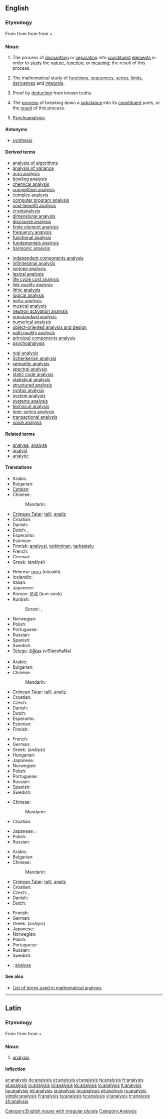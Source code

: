 {{also|Analysis}}
==English==

===Etymology===
From {{ML.}} {{term|analysis|lang=la}} from {{etyl|grc|en}} {{term|ἀνάλυσις|tr=analusis|lang=grc|sc=polytonic}} from {{term|ἀναλύω||I unravel, investigate|tr=analuō|lang=grc|sc=polytonic}} from {{term|ἀνά||on, up|tr=ana|lang=grc|sc=polytonic}} + {{term|λύω||I loosen|tr=luō|lang=grc|sc=polytonic}}.

===Noun===
{{wikipedia}}
{{en-noun|analyses|-}}

# {{countable|context|of a thing, concept, theory, etc.}} The process of [[dismantle|dismantling]] or [[separate|separating]] into [[constituent]] [[element]]s in order to [[study]] the [[nature]], [[function]], or [[meaning]]; the result of this process.
# {{uncountable|math}} The mathematical study of [[function]]s, [[sequence]]s, [[series]], [[limit]]s, [[derivative]]s and [[integral]]s.
# {{countable|logic}} Proof by [[deduction]] from known truths.
# {{countable|chemistry}} The [[process]] of breaking down a [[substance]] into its [[constituent]] parts, or the [[result]] of this process.
# {{countable|psychology}} [[psychoanalysis|Psychoanalysis]].

====Antonyms====
* [[synthesis]]

====Derived terms====
<!-- Compounds -->
<!-- See Wikipedia for the meanings of many of these -->
{{rel-top3|Derived terms}}
* [[analysis of algorithms]]<!--in computing-->
* [[analysis of variance]]<!--in statistics-->
* [[aura analysis]]<!--study of bodily auras and energy fields-->
* [[bowling analysis]]<!--in cricket-->
* [[chemical analysis]]
* [[competitive analysis]]<!--in computing-->
* [[complex analysis]]<!--in mathematics-->
* [[computer program analysis]]<!--in computing-->
* [[cost-benefit analysis]]
* [[cryptanalysis]]<!--in crytography-->
* [[dimensional analysis]]<!--in physics and engineering-->
* [[discourse analysis]]<!--in linguistics-->
* [[finite element analysis]]<!--in signal processing-->
* [[frequency analysis]]<!--in crytography-->
* [[functional analysis]]<!--in mathematics-->
* [[fundamentals analysis]]<!--in economics-->
* [[harmonic analysis]]<!--in mathematics-->
{{rel-mid3}}
* [[independent components analysis]]<!--in signal processing-->
* [[infinitesimal analysis]]<!--in mathematics-->
* [[isotope analysis]]<!--in archaeology and paleontology-->
* [[lexical analysis]]<!--in computing-->
* [[life cycle cost analysis]]
* [[link quality analysis]]<!--in signal processing-->
* [[lithic analysis]]<!--study of stone tools, in archaeology-->
* [[logical analysis]]
* [[meta-analysis]]<!--in statistics-->
* [[musical analysis]]<!--in music-->
* [[neutron activation analysis]]<!--in chemistry-->
* [[nonstandard analysis]]<!--in mathematics-->
* [[numerical analysis]]<!--in mathematics-->
* [[object-oriented analysis and design]]<!--in computing-->
* [[path quality analysis]]<!--in signal processing-->
* [[principal components analysis]]<!--in signal processing-->
* [[psychoanalysis]]
{{rel-mid3}}
* [[real analysis]]<!--in mathematics-->
* [[Schenkerian analysis]]<!--in music-->
* [[semantic analysis]]<!--in computing-->
* [[spectral analysis]]
* [[static code analysis]]<!--in computing-->
* [[statistical analysis]]<!--in mathematics-->
* [[structured analysis]]<!--in computing-->
* [[syntax analysis]]<!--in computing-->
* [[system analysis]]<!--in electrical engineering-->
* [[systems analysis]]<!--study of large systems-->
* [[technical analysis]]<!--in economics-->
* [[time-series analysis]]<!--in statistics-->
* [[transactional analysis]]<!--in psychotherapy-->
* [[voice analysis]]<!--in linguistics-->
{{rel-bottom}}

====Related terms====
* [[analyse]], [[analyze]]
* [[analyst]]
* [[analytic]]

====Translations====
{{trans-top|process of dismantling or separating into constituents in order to study}}
* Arabic: {{t+|ar|تحليل|m|tr=taHliil|sc=Arab}}
* Bulgarian: {{t+|bg|анализ}}
* [[Catalan]]: {{t-|ca|anàlisi|f}}
* Chinese:
*: Mandarin: {{t|zh|分析|tr=fēnxī|sc=Hani}}
* [[Crimean Tatar]]: [[talil]], [[analiz]]
* Croatian: {{t-|hr|analiza|f}}
* Danish: {{t-|da|analyse|c}}
* Dutch: {{t+|nl|analyse|f}}, {{t-|nl|ontleding|f}}
* Esperanto: {{t+|eo|analizo|xs=Esperanto}}
* Estonian: {{t+|et|analüüs}}
* Finnish: [[analyysi]], [[tutkiminen]], [[tarkastelu]]
* French: {{t+|fr|analyse|f}}
* German: {{t+|de|Analyse|f}}
* Greek: {{t+|el|ανάλυση|f}} (análysi)
{{trans-mid}}
* Hebrew: [[ניתוח]] (nituakh) {{m}}
* Icelandic: {{t|is|greining|f}}
* Italian: {{t+|it|analisi|f}}
* Japanese: {{t-|ja|分析|tr=ぶんせき, bunseki}}
* Korean: [[분석]] (bun-seok)
* Kurdish:
*: Sorani: {{t|ku|شیکاری|tr=shíkarí|sc=ku-Arab}}, {{t|ku|تاوتوێکاری|tr=tawtwékarí|sc=ku-Arab}}
* Norwegian: {{t+|no|analyse}}
* Polish: {{t+|pl|analiza|f}}
* Portuguese: {{t+|pt|análise|f}}
* Russian: {{t|ru|анализ|m|tr=análiz|sc=Cyrl}}
* Spanish: {{t+|es|análisis|m}}
* Swedish: {{t+|sv|analys|c}}
* [[Telugu]]: [[విశ్లేషణ]] (viSlaeshaNa)
{{trans-bottom}}

{{trans-top|in mathematics}}
* Arabic: {{t-|ar|تحليل رياضي}}
* Bulgarian: {{t+|bg|анализ}}
* Chinese:
*: Mandarin: {{t|zh|分析|tr=fēnxī|sc=Hani}}
* [[Crimean Tatar]]: [[talil]], [[analiz]]
* Croatian: {{t-|hr|analiza|f}}
* Czech: {{t+|cs|analýza|f}}
* Danish: {{t-|da|analyse|c}}
* Dutch: {{t+|nl|analyse|f}}
* Esperanto: {{t+|eo|analitiko|xs=Esperanto}}
* Estonian: {{t+|et|analüüs}}
* Finnish: {{t+|fi|analyysi}}
{{trans-mid}}
* French: {{t+|fr|analyse|f}}
* German: {{t+|de|Analysis|f}}
* Greek: {{t+|el|ανάλυση|f}} (análysi)
* Hungarian: {{t+|hu|analízis}}
* Japanese: {{t+|ja|解析学|tr=kaisekigaku}}
* Norwegian: {{t+|no|analyse}}
* Polish: {{t+|pl|analiza|f}}
* Portuguese: {{t+|pt|análise|f}}
* Russian: {{t|ru|анализ|m|tr=análiz|sc=Cyrl}}
* Spanish: {{t+|es|análisis|m}}
* Swedish: {{t+|sv|analys|c}}
{{trans-bottom}}

{{trans-top|logic: proof by deduction from known truths}}
* Chinese:
*: Mandarin: {{t|zh|解析|tr=jiěxī|sc=Hani}}
* Croatian: {{t-|hr|analiza|f}}
{{trans-mid}}
* Japanese: {{qualifier|method}} {{t-|ja|解析|tr=kaiseki}}; {{qualifier|philosophical analysis}} {{t|ja|分析判断|tr=bunseki-handan}}
* Polish: {{t+|pl|analiza|f}}
* Russian: {{t|ru|анализ|m|tr=análiz|sc=Cyrl}}
{{trans-bottom}}

{{trans-top|chemistry: process of breaking down a substance or the result of this process}}
* Arabic: {{t-|ar|تحليل مختبري|m|tr=taHliil mukhtábariy|sc=Arab}}
* Bulgarian: {{t|bg|разлагане}}
* Chinese:
*: Mandarin: {{t|zh|分析|tr=fēnxī|sc=Hani}}
* [[Crimean Tatar]]: [[talil]], [[analiz]]
* Croatian: {{t-|hr|analiza|f}}
* Czech: {{t-|cs|rozbor|m}}, {{t+|cs|analýza|f}}
* Danish: {{t-|da|analyse|c}}
* Dutch: {{t+|nl|analyse|f}}
{{trans-mid}}
* Finnish: {{t+|fi|analyysi}}
* German: {{t+|de|Analyse|f}}
* Greek: {{t+|el|ανάλυση|f}} (análysi)
* Japanese: {{t-|ja|分析|tr=ぶんせき, bunseki}}
* Norwegian: {{t+|no|analyse}}
* Polish: {{t+|pl|analiza|f}}
* Portuguese: {{t+|pt|análise|f}}
* Russian: {{t|ru|анализ|m|tr=análiz|sc=Cyrl}}
* Swedish: {{t+|sv|analys|c}}
{{trans-bottom}}

<!--Remove this section once all of the translations below have been moved into
the tables above.-->
{{checktrans-top}}
* {{ttbc|Interlingua}}: [[analyse]]
{{trans-bottom}}

====See also====
<!-- Categories -->
* [[:Category:Analysis|List of terms used in mathematical analysis]]

[[Category:English nouns with irregular plurals]]

----

==Latin==

===Etymology===
From {{etyl|grc|la}} {{term|ἀνάλυσις|tr=analusis|lang=grc|sc=polytonic}} from {{term|ἀναλύω||I unravel, investigate|tr=analuō|lang=grc|sc=polytonic}} from {{term|ἀνά||on, up|tr=ana|lang=grc|sc=polytonic}} + {{term|λύω||I loosen|tr=luō|lang=grc|sc=polytonic}}.

===Noun===
{{la-noun|analysis|analysis|analysis|f|third}}

# [[analysis#English|analysis]]

====Inflection====
{{la-decl-3rd-PAR|analysis|analysis|analys}}

[[Category:Analysis]]

[[ar:analysis]]
[[de:analysis]]
[[et:analysis]]
[[el:analysis]]
[[fa:analysis]]
[[fr:analysis]]
[[gl:analysis]]
[[io:analysis]]
[[id:analysis]]
[[kk:analysis]]
[[lo:analysis]]
[[lt:analysis]]
[[hu:analysis]]
[[ml:analysis]]
[[ja:analysis]]
[[no:analysis]]
[[pt:analysis]]
[[ru:analysis]]
[[simple:analysis]]
[[fi:analysis]]
[[ta:analysis]]
[[te:analysis]]
[[vi:analysis]]
[[tr:analysis]]
[[zh:analysis]]